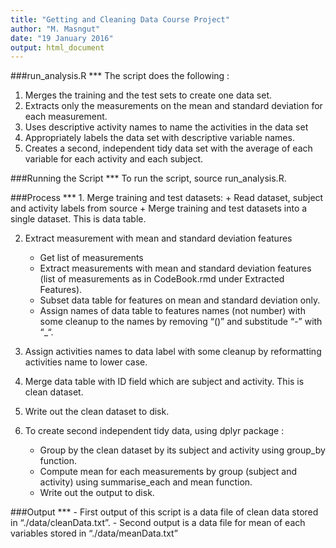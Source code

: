 ```yaml
---
title: "Getting and Cleaning Data Course Project"
author: "M. Masngut"
date: "19 January 2016"
output: html_document
---
```



###run_analysis.R
***
The script does the following :

1. Merges the training and the test sets to create one data set.
2. Extracts only the measurements on the mean and standard deviation for each measurement.
3. Uses descriptive activity names to name the activities in the data set
4. Appropriately labels the data set with descriptive variable names.
5. Creates a second, independent tidy data set with the average of each variable for each activity and each subject.


###Running the Script
***
To run the script, source run_analysis.R. 

###Process
***
1. Merge training and test datasets:
    + Read dataset, subject and activity labels from source
    + Merge training and test datasets into a single dataset. This is data table.

2. Extract measurement with mean and standard deviation features
    + Get list of measurements
    + Extract measurements with mean and standard deviation features  (list of measurements as in CodeBook.rmd under Extracted Features).
    + Subset data table for features on mean and standard deviation only.
    + Assign names of data table to features names (not number) with some cleanup to the names by removing "()" and substitude "-" with "_".

3. Assign activities names to data label with some cleanup by reformatting activities name to lower case.

4. Merge data table with ID field which are subject and activity.  This is clean dataset.

5. Write out the clean dataset to disk. 

6. To create second independent tidy data,  using dplyr package :
    + Group by the clean dataset by its subject and activity using group_by function.
    + Compute mean for each measurements by group (subject and activity) using summarise_each and mean function.
    + Write out the output to disk. 


###Output
***
- First output of this script is a data file of clean data stored in "./data/cleanData.txt".
- Second output is a data file for mean of each variables stored in "./data/meanData.txt"


  